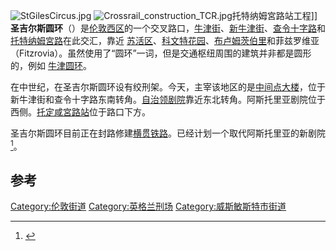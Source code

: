 {{coord |51|30|59|N|0|07|50|W|display=title}}
[[File:StGilesCircus.jpg|thumb]]
[[File:Crossrail_construction_TCR.jpg|thumb]]托特纳姆宮路站工程]]
'''圣吉尔斯圆环'''（{{lang-en|St Giles Circus}}）是[[伦敦西区|伦敦西区]]的一个交叉路口，[[牛津街|牛津街]]、[[新牛津街|新牛津街]]、[[查令十字路|查令十字路]]和[[托特纳姆宮路|托特纳姆宮路]]在此交汇，靠近 [[伦敦苏活区|苏活区]]、[[科文特花园|科文特花园]]、[[布卢姆茨伯里|布卢姆茨伯里]]和菲兹罗维亚（Fitzrovia）。虽然使用了“圆环”一词，但是交通枢纽周围的建筑并非都是圆形的，例如 [[牛津圆环|牛津圆环]]。 

在中世纪，在圣吉尔斯圆环设有绞刑架。今天，主宰该地区的是[[中间点大楼|中间点大楼]]，位于新牛津街和查令十字路东南转角。[[自治领剧院|自治领剧院]]靠近东北转角。阿斯托里亚剧院位于西侧。[[托定咸宮路站|托定咸宮路站]]位于路口下方。

圣吉尔斯圆环目前正在封路修建[[横贯铁路|横贯铁路]]。已经计划一个取代阿斯托里亚的新剧院<ref>{{Cite web|url=http://www.crossrail.co.uk/news/articles/crossrail-plans-to-transform-tottenham-court-road-west-end-approved|title=Crossrail plans to transform Tottenham Court Road and West End approved|date=2012-04-20|accessdate=2012-11-23|work=Crossrail|archive-date=2020-02-20|archive-url=https://web.archive.org/web/20200220014914/http://www.crossrail.co.uk/news/articles/crossrail-plans-to-transform-tottenham-court-road-west-end-approved|dead-url=no}}</ref>。

== 参考 ==
{{Reflist}}
[[Category:伦敦街道|Category:伦敦街道]]
[[Category:英格兰刑场|Category:英格兰刑场]]
[[Category:威斯敏斯特市街道|Category:威斯敏斯特市街道]]